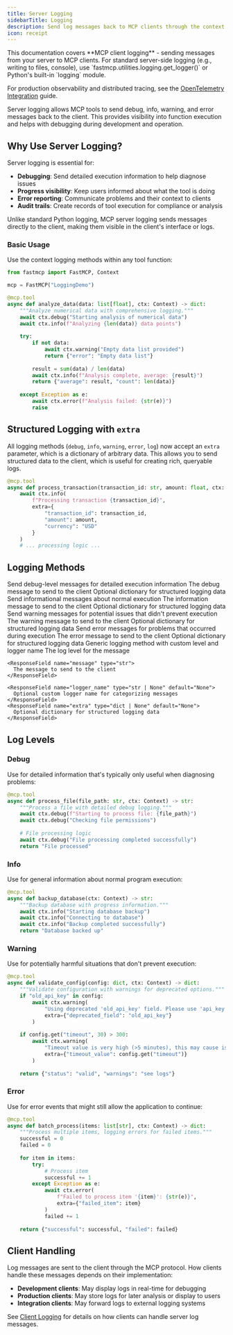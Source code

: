 ```yaml
---
title: Server Logging
sidebarTitle: Logging
description: Send log messages back to MCP clients through the context.
icon: receipt
---
```



<Tip>
This documentation covers **MCP client logging** - sending messages from your server to MCP clients. For standard server-side logging (e.g., writing to files, console), use `fastmcp.utilities.logging.get_logger()` or Python's built-in `logging` module.

For production observability and distributed tracing, see the [OpenTelemetry Integration](/integrations/opentelemetry) guide.
</Tip>

Server logging allows MCP tools to send debug, info, warning, and error messages back to the client. This provides visibility into function execution and helps with debugging during development and operation.

## Why Use Server Logging?

Server logging is essential for:

- **Debugging**: Send detailed execution information to help diagnose issues
- **Progress visibility**: Keep users informed about what the tool is doing
- **Error reporting**: Communicate problems and their context to clients
- **Audit trails**: Create records of tool execution for compliance or analysis

Unlike standard Python logging, MCP server logging sends messages directly to the client, making them visible in the client's interface or logs.

### Basic Usage

Use the context logging methods within any tool function:

```python {8-9, 13, 17, 21}
from fastmcp import FastMCP, Context

mcp = FastMCP("LoggingDemo")

@mcp.tool
async def analyze_data(data: list[float], ctx: Context) -> dict:
    """Analyze numerical data with comprehensive logging."""
    await ctx.debug("Starting analysis of numerical data")
    await ctx.info(f"Analyzing {len(data)} data points")
    
    try:
        if not data:
            await ctx.warning("Empty data list provided")
            return {"error": "Empty data list"}
        
        result = sum(data) / len(data)
        await ctx.info(f"Analysis complete, average: {result}")
        return {"average": result, "count": len(data)}
        
    except Exception as e:
        await ctx.error(f"Analysis failed: {str(e)}")
        raise
```

## Structured Logging with `extra`

All logging methods (`debug`, `info`, `warning`, `error`, `log`) now accept an `extra` parameter, which is a dictionary of arbitrary data. This allows you to send structured data to the client, which is useful for creating rich, queryable logs.

```python
@mcp.tool
async def process_transaction(transaction_id: str, amount: float, ctx: Context):
    await ctx.info(
        f"Processing transaction {transaction_id}",
        extra={
            "transaction_id": transaction_id,
            "amount": amount,
            "currency": "USD"
        }
    )
    # ... processing logic ...
```

## Logging Methods

<Card icon="code" title="Context Logging Methods">
<ResponseField name="ctx.debug" type="async method">
  Send debug-level messages for detailed execution information
  
  <Expandable title="parameters">
    <ResponseField name="message" type="str">
      The debug message to send to the client
    </ResponseField>
    <ResponseField name="extra" type="dict | None" default="None">
      Optional dictionary for structured logging data
    </ResponseField>
  </Expandable>
</ResponseField>

<ResponseField name="ctx.info" type="async method">
  Send informational messages about normal execution
  
  <Expandable title="parameters">
    <ResponseField name="message" type="str">
      The information message to send to the client
    </ResponseField>
    <ResponseField name="extra" type="dict | None" default="None">
      Optional dictionary for structured logging data
    </ResponseField>
  </Expandable>
</ResponseField>

<ResponseField name="ctx.warning" type="async method">
  Send warning messages for potential issues that didn't prevent execution
  
  <Expandable title="parameters">
    <ResponseField name="message" type="str">
      The warning message to send to the client
    </ResponseField>
    <ResponseField name="extra" type="dict | None" default="None">
      Optional dictionary for structured logging data
    </ResponseField>
  </Expandable>
</ResponseField>

<ResponseField name="ctx.error" type="async method">
  Send error messages for problems that occurred during execution
  
  <Expandable title="parameters">
    <ResponseField name="message" type="str">
      The error message to send to the client
    </ResponseField>
    <ResponseField name="extra" type="dict | None" default="None">
      Optional dictionary for structured logging data
    </ResponseField>
  </Expandable>
</ResponseField>

<ResponseField name="ctx.log" type="async method">
  Generic logging method with custom level and logger name
  
  <Expandable title="parameters">
    <ResponseField name="level" type="Literal['debug', 'info', 'warning', 'error']">
      The log level for the message
    </ResponseField>
    
    <ResponseField name="message" type="str">
      The message to send to the client
    </ResponseField>
    
    <ResponseField name="logger_name" type="str | None" default="None">
      Optional custom logger name for categorizing messages
    </ResponseField>
    <ResponseField name="extra" type="dict | None" default="None">
      Optional dictionary for structured logging data
    </ResponseField>
  </Expandable>
</ResponseField>
</Card>

## Log Levels

### Debug
Use for detailed information that's typically only useful when diagnosing problems:

```python 
@mcp.tool
async def process_file(file_path: str, ctx: Context) -> str:
    """Process a file with detailed debug logging."""
    await ctx.debug(f"Starting to process file: {file_path}")
    await ctx.debug("Checking file permissions")
    
    # File processing logic
    await ctx.debug("File processing completed successfully")
    return "File processed"
```

### Info
Use for general information about normal program execution:

```python
@mcp.tool
async def backup_database(ctx: Context) -> str:
    """Backup database with progress information."""
    await ctx.info("Starting database backup")
    await ctx.info("Connecting to database")
    await ctx.info("Backup completed successfully")
    return "Database backed up"
```

### Warning
Use for potentially harmful situations that don't prevent execution:

```python
@mcp.tool
async def validate_config(config: dict, ctx: Context) -> dict:
    """Validate configuration with warnings for deprecated options."""
    if "old_api_key" in config:
        await ctx.warning(
            "Using deprecated 'old_api_key' field. Please use 'api_key' instead",
            extra={"deprecated_field": "old_api_key"}
        )
    
    if config.get("timeout", 30) > 300:
        await ctx.warning(
            "Timeout value is very high (>5 minutes), this may cause issues",
            extra={"timeout_value": config.get("timeout")}
        )
    
    return {"status": "valid", "warnings": "see logs"}
```

### Error
Use for error events that might still allow the application to continue:

```python
@mcp.tool
async def batch_process(items: list[str], ctx: Context) -> dict:
    """Process multiple items, logging errors for failed items."""
    successful = 0
    failed = 0
    
    for item in items:
        try:
            # Process item
            successful += 1
        except Exception as e:
            await ctx.error(
                f"Failed to process item '{item}': {str(e)}",
                extra={"failed_item": item}
            )
            failed += 1
    
    return {"successful": successful, "failed": failed}
```


## Client Handling

Log messages are sent to the client through the MCP protocol. How clients handle these messages depends on their implementation:

- **Development clients**: May display logs in real-time for debugging
- **Production clients**: May store logs for later analysis or display to users
- **Integration clients**: May forward logs to external logging systems

See [Client Logging](/clients/logging) for details on how clients can handle server log messages.
